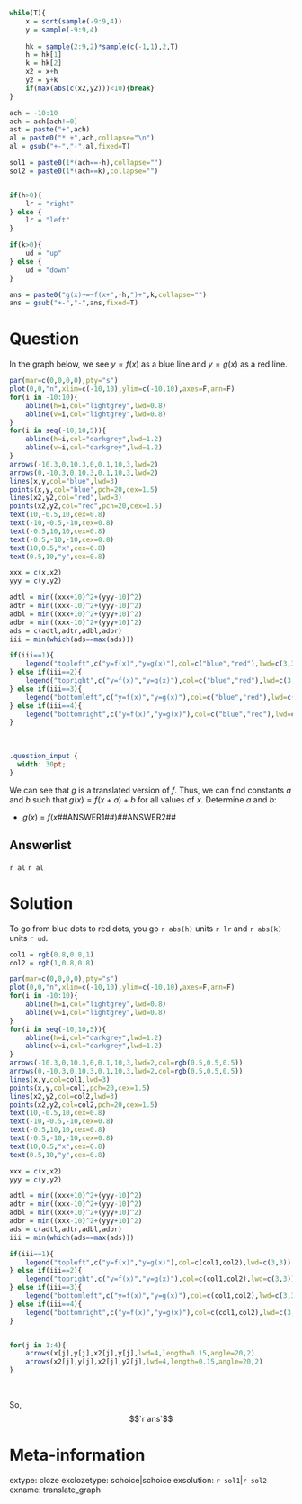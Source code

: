 ```r

while(T){
    x = sort(sample(-9:9,4))
    y = sample(-9:9,4)
    
    hk = sample(2:9,2)*sample(c(-1,1),2,T)
    h = hk[1]
    k = hk[2]
    x2 = x+h
    y2 = y+k
    if(max(abs(c(x2,y2)))<10){break}
}

ach = -10:10
ach = ach[ach!=0]
ast = paste("+",ach)
al = paste0("* +",ach,collapse="\n")
al = gsub("+-","-",al,fixed=T)

sol1 = paste0(1*(ach==-h),collapse="")
sol2 = paste0(1*(ach==k),collapse="")


if(h>0){
    lr = "right"
} else {
    lr = "left"
}

if(k>0){
    ud = "up"
} else {
    ud = "down"
}

ans = paste0("g(x)~=~f(x+",-h,")+",k,collapse="")
ans = gsub("+-","-",ans,fixed=T)

```

Question
========

In the graph below, we see $y=f(x)$ as a blue line and $y=g(x)$ as a red line.

```r
par(mar=c(0,0,0,0),pty="s")
plot(0,0,"n",xlim=c(-10,10),ylim=c(-10,10),axes=F,ann=F)
for(i in -10:10){
    abline(h=i,col="lightgrey",lwd=0.8)
    abline(v=i,col="lightgrey",lwd=0.8)
}
for(i in seq(-10,10,5)){
    abline(h=i,col="darkgrey",lwd=1.2)
    abline(v=i,col="darkgrey",lwd=1.2)
}
arrows(-10.3,0,10.3,0,0.1,10,3,lwd=2)
arrows(0,-10.3,0,10.3,0.1,10,3,lwd=2)
lines(x,y,col="blue",lwd=3)
points(x,y,col="blue",pch=20,cex=1.5)
lines(x2,y2,col="red",lwd=3)
points(x2,y2,col="red",pch=20,cex=1.5)
text(10,-0.5,10,cex=0.8)
text(-10,-0.5,-10,cex=0.8)
text(-0.5,10,10,cex=0.8)
text(-0.5,-10,-10,cex=0.8)
text(10,0.5,"x",cex=0.8)
text(0.5,10,"y",cex=0.8)

xxx = c(x,x2)
yyy = c(y,y2)

adtl = min((xxx+10)^2+(yyy-10)^2)
adtr = min((xxx-10)^2+(yyy-10)^2)
adbl = min((xxx+10)^2+(yyy+10)^2)
adbr = min((xxx-10)^2+(yyy+10)^2)
ads = c(adtl,adtr,adbl,adbr)
iii = min(which(ads==max(ads)))

if(iii==1){
    legend("topleft",c("y=f(x)","y=g(x)"),col=c("blue","red"),lwd=c(3,3))
} else if(iii==2){
    legend("topright",c("y=f(x)","y=g(x)"),col=c("blue","red"),lwd=c(3,3))
} else if(iii==3){
    legend("bottomleft",c("y=f(x)","y=g(x)"),col=c("blue","red"),lwd=c(3,3))
} else if(iii==4){
    legend("bottomright",c("y=f(x)","y=g(x)"),col=c("blue","red"),lwd=c(3,3))
}

```
\


```css
.question_input {
  width: 30pt;
}
```

We can see that $g$ is a translated version of $f$. Thus, we can find constants $a$ and $b$ such that $g(x)=f(x+a)+b$ for all values of $x$. Determine $a$ and $b$:


* $g(x)~=~ f\biggl(x$##ANSWER1##$\biggr)$##ANSWER2##


Answerlist
--------

`r al`
`r al`

Solution
========

To go from blue dots to red dots, you go `r abs(h)` units `r lr` and `r abs(k)` units `r ud`.

```r

col1 = rgb(0.8,0.8,1)
col2 = rgb(1,0.8,0.8)

par(mar=c(0,0,0,0),pty="s")
plot(0,0,"n",xlim=c(-10,10),ylim=c(-10,10),axes=F,ann=F)
for(i in -10:10){
    abline(h=i,col="lightgrey",lwd=0.8)
    abline(v=i,col="lightgrey",lwd=0.8)
}
for(i in seq(-10,10,5)){
    abline(h=i,col="darkgrey",lwd=1.2)
    abline(v=i,col="darkgrey",lwd=1.2)
}
arrows(-10.3,0,10.3,0,0.1,10,3,lwd=2,col=rgb(0.5,0.5,0.5))
arrows(0,-10.3,0,10.3,0.1,10,3,lwd=2,col=rgb(0.5,0.5,0.5))
lines(x,y,col=col1,lwd=3)
points(x,y,col=col1,pch=20,cex=1.5)
lines(x2,y2,col=col2,lwd=3)
points(x2,y2,col=col2,pch=20,cex=1.5)
text(10,-0.5,10,cex=0.8)
text(-10,-0.5,-10,cex=0.8)
text(-0.5,10,10,cex=0.8)
text(-0.5,-10,-10,cex=0.8)
text(10,0.5,"x",cex=0.8)
text(0.5,10,"y",cex=0.8)

xxx = c(x,x2)
yyy = c(y,y2)

adtl = min((xxx+10)^2+(yyy-10)^2)
adtr = min((xxx-10)^2+(yyy-10)^2)
adbl = min((xxx+10)^2+(yyy+10)^2)
adbr = min((xxx-10)^2+(yyy+10)^2)
ads = c(adtl,adtr,adbl,adbr)
iii = min(which(ads==max(ads)))

if(iii==1){
    legend("topleft",c("y=f(x)","y=g(x)"),col=c(col1,col2),lwd=c(3,3))
} else if(iii==2){
    legend("topright",c("y=f(x)","y=g(x)"),col=c(col1,col2),lwd=c(3,3))
} else if(iii==3){
    legend("bottomleft",c("y=f(x)","y=g(x)"),col=c(col1,col2),lwd=c(3,3))
} else if(iii==4){
    legend("bottomright",c("y=f(x)","y=g(x)"),col=c(col1,col2),lwd=c(3,3))
}


for(j in 1:4){
    arrows(x[j],y[j],x2[j],y[j],lwd=4,length=0.15,angle=20,2)
    arrows(x2[j],y[j],x2[j],y2[j],lwd=4,length=0.15,angle=20,2)
}

```
\

So,
$$`r ans`$$



Meta-information
============
extype: cloze
exclozetype: schoice|schoice
exsolution: `r sol1`|`r sol2`
exname: translate_graph